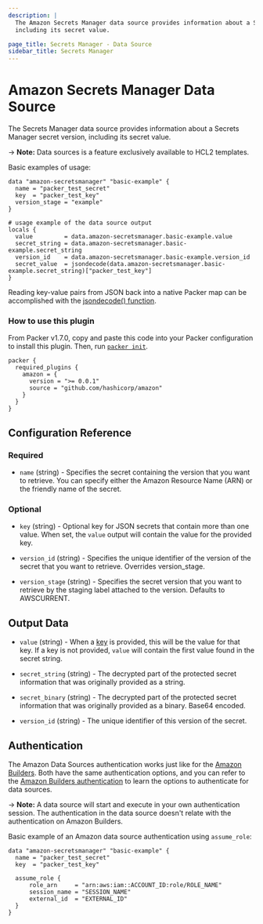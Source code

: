 ```yaml
---
description: |
  The Amazon Secrets Manager data source provides information about a Secrets Manager secret version,
  including its secret value.

page_title: Secrets Manager - Data Source
sidebar_title: Secrets Manager
---
```


# Amazon Secrets Manager Data Source

The Secrets Manager data source provides information about a Secrets Manager secret version,
including its secret value.

-> **Note:** Data sources is a feature exclusively available to HCL2 templates.

Basic examples of usage:

```hcl
data "amazon-secretsmanager" "basic-example" {
  name = "packer_test_secret"
  key  = "packer_test_key"
  version_stage = "example"
}

# usage example of the data source output
locals {
  value         = data.amazon-secretsmanager.basic-example.value
  secret_string = data.amazon-secretsmanager.basic-example.secret_string
  version_id    = data.amazon-secretsmanager.basic-example.version_id
  secret_value  = jsondecode(data.amazon-secretsmanager.basic-example.secret_string)["packer_test_key"]
}
```

Reading key-value pairs from JSON back into a native Packer map can be accomplished
with the [jsondecode() function](/docs/templates/hcl_templates/functions/encoding/jsondecode).

### How to use this plugin

From Packer v1.7.0, copy and paste this code into your Packer configuration to install this plugin.
Then, run [`packer init`](/docs/commands/init).

```hcl
packer {
  required_plugins {
    amazon = {
      version = ">= 0.0.1"
      source = "github.com/hashicorp/amazon"
    }
  }
}
```

## Configuration Reference

### Required

- `name` (string) - Specifies the secret containing the version that you want to retrieve.
You can specify either the Amazon Resource Name (ARN) or the friendly name of the secret.

### Optional

- `key` (string) - Optional key for JSON secrets that contain more than one value. When set, the `value` output will
contain the value for the provided key.

- `version_id` (string) - Specifies the unique identifier of the version of the secret that you want to retrieve.
Overrides version_stage.

- `version_stage` (string) - Specifies the secret version that you want to retrieve by the staging label attached to the version.
Defaults to AWSCURRENT.

## Output Data

- `value` (string) - When a [key](#key) is provided, this will be the value for that key. If a key is not provided,
`value` will contain the first value found in the secret string.

- `secret_string` (string) - The decrypted part of the protected secret information that
was originally provided as a string.

- `secret_binary` (string) - The decrypted part of the protected secret information that
was originally provided as a binary. Base64 encoded.

- `version_id` (string) - The unique identifier of this version of the secret.

## Authentication

The Amazon Data Sources authentication works just like for the [Amazon Builders](/docs/builders/amazon). Both
have the same authentication options, and you can refer to the [Amazon Builders authentication](/docs/builders/amazon#authentication)
to learn the options to authenticate for data sources.

-> **Note:** A data source will start and execute in your own authentication session. The authentication in the data source
doesn't relate with the authentication on Amazon Builders.

Basic example of an Amazon data source authentication using `assume_role`:

```hcl
data "amazon-secretsmanager" "basic-example" {
  name = "packer_test_secret"
  key  = "packer_test_key"

  assume_role {
      role_arn     = "arn:aws:iam::ACCOUNT_ID:role/ROLE_NAME"
      session_name = "SESSION_NAME"
      external_id  = "EXTERNAL_ID"
  }
}
```